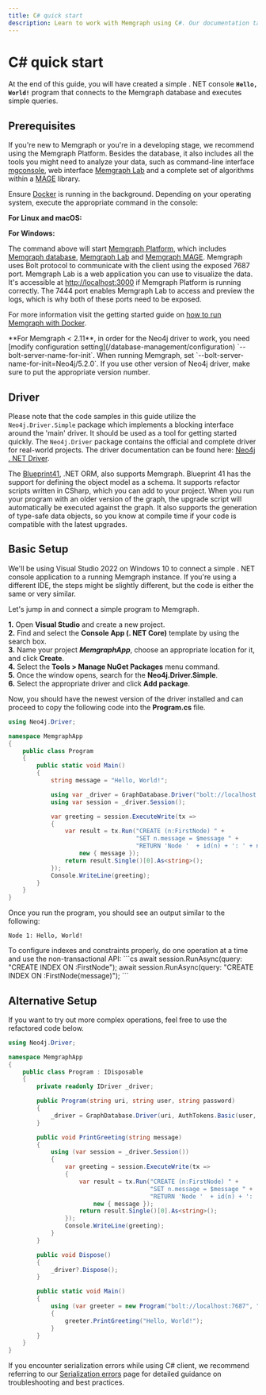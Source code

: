 ```yaml
---
title: C# quick start
description: Learn to work with Memgraph using C#. Our documentation takes you through each step in detail to deliver exceptional graph solutions.
---
```



# C# quick start

At the end of this guide, you will have created a simple . NET console **`Hello,
World!`** program that connects to the Memgraph database and executes simple
queries.

## Prerequisites

If you're new to Memgraph or you're in a developing stage, we
recommend using the Memgraph Platform. Besides the database, it also
includes all the tools you might need to analyze your data, such as command-line
interface [mgconsole](/getting-started/cli), web interface [Memgraph
Lab](/data-visualization) and a complete set of algorithms within a
[MAGE](/advanced-algorithms) library.

Ensure [Docker](https://docs.docker.com/engine/install/) is running in the
background. Depending on your operating system, execute the appropriate command
in the console:

**For Linux and macOS:**

<CodeSnippet code="curl https://install.memgraph.com | sh" page="client-libraries/csharp" os="linux/macOS"/>

**For Windows:**

<CodeSnippet code="iwr https://windows.memgraph.com | iex" page="client-libraries/csharp" os="windows"/>

The command above will start [Memgraph
Platform](/getting-started/install-memgraph/docker#install-memgraph-platform),
which includes [Memgraph
database](/getting-started/install-memgraph/docker#other-available-docker-images),
[Memgraph Lab](/data-visualization#quick-start) and [Memgraph
MAGE](/advanced-algorithms#quick-start). Memgraph uses Bolt protocol to
communicate with the client using the exposed 7687 port. Memgraph Lab is a web
application you can use to visualize the data. It's accessible at
[http://localhost:3000](http://localhost:3000) if Memgraph Platform is running
correctly. The 7444 port enables Memgraph Lab to access and preview the logs,
which is why both of these ports need to be exposed. 

For more information visit the getting started guide on [how to run Memgraph
with Docker](/getting-started/install-memgraph/docker).

<Callout type="warning">
**For Memgraph < 2.11**, in order for the Neo4j driver to work, you need [modify configuration
setting](/database-management/configuration)
`--bolt-server-name-for-init`. When running Memgraph, set
`--bolt-server-name-for-init=Neo4j/5.2.0`. If you use other version of Neo4j
driver, make sure to put the appropriate version number.
</Callout>

## Driver

Please note that the code samples in this guide utilize the
`Neo4j.Driver.Simple` package which implements a blocking interface around the
'main' driver. It should be used as a tool for getting started quickly. The
`Neo4j.Driver` package contains the official and complete driver for real-world
projects. The driver documentation can be found here: [Neo4j . NET
Driver](https://github.com/neo4j/neo4j-dotnet-driver).

The [Blueprint41](https://github.com/circles-arrows/blueprint41), .NET ORM, also
supports Memgraph. Blueprint 41 has the support for defining the object model as
a schema. It supports refactor scripts written in CSharp, which you can add to
your project. When you run your program with an older version of the graph, the
upgrade script will automatically be executed against the graph. It also
supports the generation of type-safe data objects, so you know at compile time
if your code is compatible with the latest upgrades.

## Basic Setup

We'll be using Visual Studio 2022 on Windows 10 to connect a simple . NET
console application to a running Memgraph instance. If you're using a different
IDE, the steps might be slightly different, but the code is either the same or
very similar.<br />

Let's jump in and connect a simple program to Memgraph.

**1.** Open **Visual Studio** and create a new project.<br /> **2.** Find and
select the **Console App (. NET Core)** template by using the search box.<br />
**3.** Name your project **_MemgraphApp_**, choose an appropriate location for
it, and click **Create**.<br /> **4.** Select the **Tools > Manage NuGet
Packages** menu command.<br /> **5.** Once the window opens, search for the
**Neo4j.Driver.Simple**.<br /> **6.** Select the appropriate driver and click **Add
package**.

Now, you should have the newest version of the driver installed and can proceed
to copy the following code into the **Program.cs** file.

```csharp
using Neo4j.Driver;

namespace MemgraphApp
{
    public class Program
    {
        public static void Main()
        {
            string message = "Hello, World!";

            using var _driver = GraphDatabase.Driver("bolt://localhost:7687", AuthTokens.None);
            using var session = _driver.Session();

            var greeting = session.ExecuteWrite(tx =>
            {
                var result = tx.Run("CREATE (n:FirstNode) " +
                                    "SET n.message = $message " +
                                    "RETURN 'Node '  + id(n) + ': ' + n.message",
                    new { message });
                return result.Single()[0].As<string>();
            });
            Console.WriteLine(greeting);
        }
    }
}
```

Once you run the program, you should see an output similar to the following:

```
Node 1: Hello, World!
```

<Callout type="warning">
  To configure indexes and constraints properly, do one operation at a time and
  use the non-transactional API: ```cs await session.RunAsync(query: "CREATE
  INDEX ON :FirstNode"); await session.RunAsync(query: "CREATE INDEX ON
  :FirstNode(message)"); ```
</Callout>

## Alternative Setup

If you want to try out more complex operations, feel free to use the refactored
code below.

```csharp
using Neo4j.Driver;

namespace MemgraphApp
{
    public class Program : IDisposable
    {
        private readonly IDriver _driver;

        public Program(string uri, string user, string password)
        {
            _driver = GraphDatabase.Driver(uri, AuthTokens.Basic(user, password));
        }

        public void PrintGreeting(string message)
        {
            using (var session = _driver.Session())
            {
                var greeting = session.ExecuteWrite(tx =>
                {
                    var result = tx.Run("CREATE (n:FirstNode) " +
                                        "SET n.message = $message " +
                                        "RETURN 'Node '  + id(n) + ': ' + n.message",
                        new { message });
                    return result.Single()[0].As<string>();
                });
                Console.WriteLine(greeting);
            }
        }

        public void Dispose()
        {
            _driver?.Dispose();
        }

        public static void Main()
        {
            using (var greeter = new Program("bolt://localhost:7687", "", ""))
            {
                greeter.PrintGreeting("Hello, World!");
            }
        }
    }
}
```

<Callout type="info">

If you encounter serialization errors while using C# client, we recommend
referring to our [Serialization errors](/help-center/errors/serialization) page
for detailed guidance on troubleshooting and best practices. 

</Callout>
